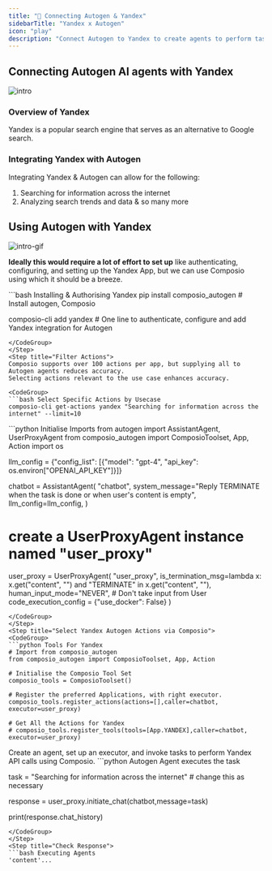 ```yaml
---
title: "🚀 Connecting Autogen & Yandex"
sidebarTitle: "Yandex x Autogen"
icon: "play"
description: "Connect Autogen to Yandex to create agents to perform tasks using natural language"
---
```


## Connecting Autogen AI agents with Yandex
![intro](/media/intro.jpg)

### Overview of Yandex

Yandex is a popular search engine that serves as an alternative to Google search.

### Integrating Yandex with Autogen

Integrating Yandex & Autogen can allow for the following:

1. Searching for information across the internet
2. Analyzing search trends and data
& so many more

## Using Autogen with Yandex
![intro-gif](/media/intro.gif)
<Steps>
<Step title="Setting Up the Environment">

**Ideally this would require a lot of effort to set up** like authenticating, configuring, and setting up the Yandex App, but we can use Composio using which it should be a breeze.

<CodeGroup>
```bash Installing & Authorising Yandex
pip install composio_autogen # Install autogen, Composio 

composio-cli add yandex # One line to authenticate, configure and add Yandex integration for Autogen
```
</CodeGroup>
</Step>
<Step title="Filter Actions">
Composio supports over 100 actions per app, but supplying all to Autogen agents reduces accuracy.
Selecting actions relevant to the use case enhances accuracy.

<CodeGroup>
```bash Select Specific Actions by Usecase
composio-cli get-actions yandex "Searching for information across the internet" --limit=10
```
</CodeGroup>

</Step>
<Step title="Import Base Packages">

<CodeGroup>
```python Initialise Imports
from autogen import AssistantAgent, UserProxyAgent
from composio_autogen import ComposioToolset, App, Action
import os

llm_config = {"config_list": [{"model": "gpt-4", "api_key": os.environ["OPENAI_API_KEY"]}]}

chatbot = AssistantAgent(
    "chatbot",
    system_message="Reply TERMINATE when the task is done or when user's content is empty",
    llm_config=llm_config,
)

# create a UserProxyAgent instance named "user_proxy"
user_proxy = UserProxyAgent(
    "user_proxy",
    is_termination_msg=lambda x: x.get("content", "") and "TERMINATE" in x.get("content", ""),
    human_input_mode="NEVER", # Don't take input from User
    code_execution_config = {"use_docker": False}
)
```
</CodeGroup>
</Step>
<Step title="Select Yandex Autogen Actions via Composio">
<CodeGroup>
```python Tools For Yandex
# Import from composio_autogen
from composio_autogen import ComposioToolset, App, Action

# Initialise the Composio Tool Set
composio_tools = ComposioToolset()

# Register the preferred Applications, with right executor. 
composio_tools.register_actions(actions=[],caller=chatbot, executor=user_proxy)

# Get All the Actions for Yandex
# composio_tools.register_tools(tools=[App.YANDEX],caller=chatbot, executor=user_proxy) 
```
</CodeGroup>
</Step>
<Step title="Execute the Agent">
Create an agent, set up an executor, and invoke tasks to perform Yandex API calls using Composio. 
<CodeGroup>
```python Autogen Agent executes the task

task = "Searching for information across the internet" # change this as necessary

response = user_proxy.initiate_chat(chatbot,message=task)

print(response.chat_history)
```
</CodeGroup>
</Step>
<Step title="Check Response">
```bash Executing Agents
'content'...
```
</Step>
</Steps>
